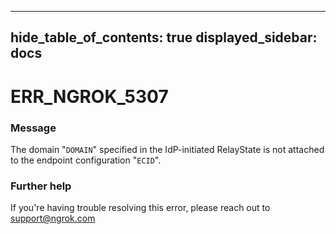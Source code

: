 

---
hide_table_of_contents: true
displayed_sidebar: docs
---


# ERR_NGROK_5307

### Message
The domain "`DOMAIN`" specified in the IdP-initiated RelayState is not attached to the endpoint configuration "`ECID`".

<ErrorDetails error="err_ngrok_5307" />



### Further help
If you're having trouble resolving this error, please reach out to [support@ngrok.com](mailto:support@ngrok.com?subject=Help%20with%20ERR_NGROK_5307)

